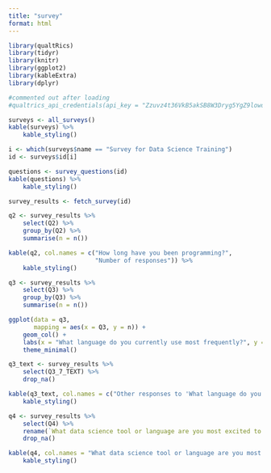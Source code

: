 ```yaml
---
title: "survey"
format: html
---
```


```r
library(qualtRics)
library(tidyr)
library(knitr)
library(ggplot2)
library(kableExtra)
library(dplyr)
```


```r
#commented out after loading 
#qualtrics_api_credentials(api_key = "Zzuvz4t36VkB5akSB8W3Dryg5YgZ9lowoc3JEfEN", base_url = "ucsb.co1.qualtrics.com", install = TRUE, overwrite = T)
```

```r
surveys <- all_surveys()
kable(surveys) %>%
    kable_styling()
```
```r
i <- which(surveys$name == "Survey for Data Science Training")
id <- surveys$id[i]
```

```r
questions <- survey_questions(id)
kable(questions) %>%
    kable_styling()
```

```r
survey_results <- fetch_survey(id)
```

```r
q2 <- survey_results %>% 
    select(Q2) %>% 
    group_by(Q2) %>% 
    summarise(n = n())
```

```r
kable(q2, col.names = c("How long have you been programming?",
                        "Number of responses")) %>%
    kable_styling()
```

```r
q3 <- survey_results %>% 
    select(Q3) %>% 
    group_by(Q3) %>% 
    summarise(n = n())
```


```r
ggplot(data = q3, 
       mapping = aes(x = Q3, y = n)) +
    geom_col() +
    labs(x = "What language do you currently use most frequently?", y = "Number of reponses") +
    theme_minimal()
```

```r
q3_text <- survey_results %>% 
    select(Q3_7_TEXT) %>% 
    drop_na()

kable(q3_text, col.names = c("Other responses to 'What language do you currently use mose frequently?'")) %>% 
    kable_styling()
```

```r
q4 <- survey_results %>% 
    select(Q4) %>% 
    rename(`What data science tool or language are you most excited to learn next?` = Q4) %>% 
    drop_na()

kable(q4, col.names = "What data science tool or language are you most excited to learn next?") %>% 
    kable_styling()
```

